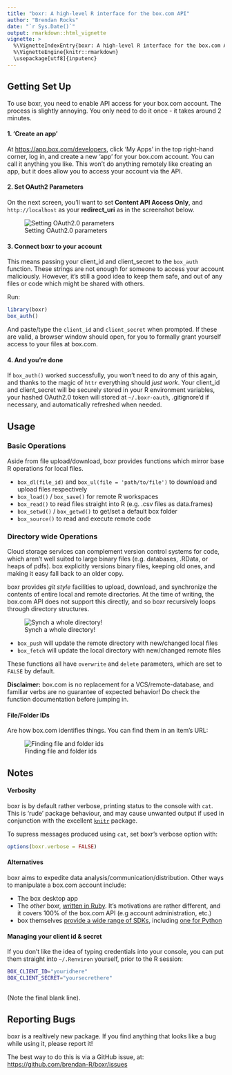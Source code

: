```yaml
---
title: "boxr: A high-level R interface for the box.com API"
author: "Brendan Rocks"
date: "`r Sys.Date()`"
output: rmarkdown::html_vignette
vignette: >
  %\VignetteIndexEntry{boxr: A high-level R interface for the box.com API}
  %\VignetteEngine{knitr::rmarkdown}
  \usepackage[utf8]{inputenc}
---
```


## Getting Set Up
To use boxr, you need to enable API access for your box.com account. The process is slightly annoying. You only need to do it once - it takes around 2 minutes.

#### 1. 'Create an app'
At [https://app.box.com/developers](https://app.box.com/developers), click 'My Apps' in the top right-hand corner, log in, and create a new 'app' for your box.com account. You can call it anything you like. This won't do anything remotely like creating an app, but it does allow you to access your account via the API.

#### 2. Set OAuth2 Parameters
On the next screen, you'll want to set **Content API Access Only**, and `http://localhost` as your **redirect_uri** as in the screenshot below.

![Setting OAuth2.0 parameters](https://s3-us-west-2.amazonaws.com/brendan-misc/oauth2_paramters.png)

#### 3. Connect boxr to your account
This means passing your client_id and client_secret to the `box_auth` function. These strings are not enough for someone to access your account maliciously. However, it's still a good idea to keep them safe, and out of any files or code which might be shared with others.

Run:
```r
library(boxr)
box_auth()
```

And paste/type the `client_id` and `client_secret` when prompted. If these are valid, a browser window should open, for you to formally grant yourself access to your files at box.com.


#### 4. And you're done
If `box_auth()` worked successfully, you won't need to do any of this again, and thanks to the magic of `httr` everything should *just work*. Your client_id and client_secret will be securely stored in your R environment variables, your hashed OAuth2.0 token will stored at `~/.boxr-oauth`, .gitignore'd if necessary, and automatically refreshed when needed.


## Usage
### Basic Operations
Aside from file upload/download, boxr provides functions which mirror base R operations for local files.

* `box_dl(file_id)` and `box_ul(file = 'path/to/file')` to download and upload files respectively
* `box_load()` / `box_save()` for remote R workspaces
* `box_read()` to read files straight into R (e.g. .csv files as data.frames)
* `box_setwd()` / `box_getwd()` to get/set a default box folder
* `box_source()` to read and execute remote code


### Directory wide Operations
Cloud storage services can complement version control systems for code, which aren't well suited to large binary files (e.g. databases, .RData, or heaps of pdfs). box explicitly versions binary files, keeping old ones, and making it easy fall back to an older copy.

boxr provides *git style* facilities to upload, download, and synchronize the contents of entire local and remote directories. At the time of writing, the box.com API does not support this directly, and so boxr recursively loops through directory structures.

![Synch a whole directory!](https://s3-us-west-2.amazonaws.com/brendan-misc/boxr_console.png)

* `box_push` will update the remote directory with new/changed local files
* `box_fetch` will update the local directory with new/changed remote files

These functions all have `overwrite` and `delete` parameters, which are set to `FALSE` by default.

**Disclaimer:** box.com is no replacement for a VCS/remote-database, and familiar verbs are no guarantee of expected behavior! Do check the function documentation before jumping in.

#### File/Folder IDs
Are how box.com identifies things. You can find them in an item's URL:

![Finding file and folder ids](https://s3-us-west-2.amazonaws.com/brendan-misc/file_ids.png)


## Notes
#### Verbosity
boxr is by default rather verbose, printing status to the console with `cat`. This is 'rude' package behaviour, and may cause unwanted output if used in conjunction with the excellent [`knitr`](https://github.com/yihui/knitr) package.

To supress messages produced using `cat`, set boxr's verbose option with:

```r
options(boxr.verbose = FALSE)
```
#### Alternatives
boxr aims to expedite data analysis/communication/distribution. Other ways to manipulate a box.com account include:

* The box desktop app
* The *other* boxr, [written in Ruby](https://github.com/cburnette/boxr). It's motivations are rather different, and it covers 100% of the box.com API (e.g account administration, etc.)
* box themselves [provide a wide range of SDKs](https://github.com/box), including [one for Python](https://github.com/box/box-python-sdk)

#### Managing your client id & secret
If you don't like the idea of typing credentials into your console, you can put them straight into `~/.Renviron` yourself, prior to the R session:

```bash
BOX_CLIENT_ID="youridhere"
BOX_CLIENT_SECRET="yoursecrethere"
 
```

(Note the final blank line).

## Reporting Bugs
boxr is a realtively new package. If you find anything that looks like a bug while using it, please report it! 

The best way to do this is via a GitHub issue, at:
[https://github.com/brendan-R/boxr/issues](https://github.com/brendan-R/boxr/issues)


